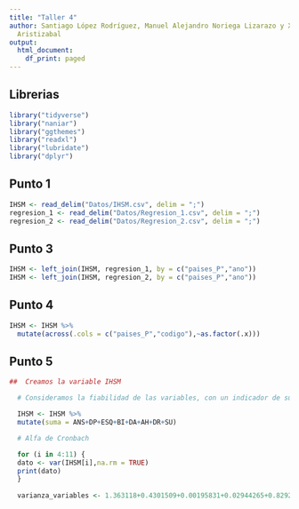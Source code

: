 ```yaml
---
title: "Taller 4"
author: Santiago López Rodríguez, Manuel Alejandro Noriega Lizarazo y Xara Lucia Chamorro
  Aristizabal
output:
  html_document:
    df_print: paged
---
```


## Librerias

```r
library("tidyverse")
library("naniar")
library("ggthemes")
library("readxl")
library("lubridate")
library("dplyr")
```

## Punto 1

```r
IHSM <- read_delim("Datos/IHSM.csv", delim = ";")
regresion_1 <- read_delim("Datos/Regresion_1.csv", delim = ";")
regresion_2 <- read_delim("Datos/Regresion_2.csv", delim = ";")
```

## Punto 3

```r
IHSM <- left_join(IHSM, regresion_1, by = c("paises_P","ano"))
IHSM <- left_join(IHSM, regresion_2, by = c("paises_P","ano"))
```

## Punto 4

```r
IHSM <- IHSM %>% 
  mutate(across(.cols = c("paises_P","codigo"),~as.factor(.x)))
```

## Punto 5

```r
##  Creamos la variable IHSM 

  # Consideramos la fiabilidad de las variables, con un indicador de suma 

  IHSM <- IHSM %>% 
  mutate(suma = ANS+DP+ESQ+BI+DA+AH+DR+SU)

  # Alfa de Cronbach

  for (i in 4:11) {
  dato <- var(IHSM[i],na.rm = TRUE)
  print(dato)
  }
    
  varianza_variables <- 1.363118+0.4301509+0.00195831+0.02944265+0.8292454+0.8292454

```

